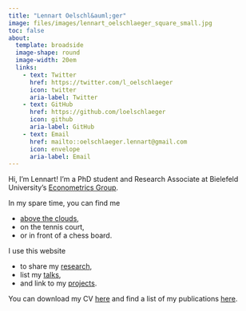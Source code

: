 ```yaml
---
title: "Lennart Oelschl&auml;ger"
image: files/images/lennart_oelschlaeger_square_small.jpg
toc: false
about: 
  template: broadside
  image-shape: round
  image-width: 20em
  links:
    - text: Twitter
      href: https://twitter.com/l_oelschlaeger
      icon: twitter
      aria-label: Twitter
    - text: GitHub
      href: https://github.com/loelschlaeger
      icon: github
      aria-label: GitHub
    - text: Email
      href: mailto::oelschlaeger.lennart@gmail.com
      icon: envelope
      aria-label: Email
---
```


Hi, I'm Lennart! I'm a PhD student and Research Associate at Bielefeld University's [Econometrics Group](https://www.uni-bielefeld.de/fakultaeten/wirtschaftswissenschaften/lehrbereiche/econometrics/).

In my spare time, you can find me 

- [above the clouds](https://www.youtube.com/watch?v=c2vc8qY3B5c), 
- on the tennis court, 
- or in front of a chess board.

I use this website 

- to share my [research](research.html), 
- list my [talks](talks.html), 
- and link to my [projects](projects.html).

You can download my CV [here](cv/oelschlaeger.pdf) and find a list of my publications [here](https://scholar.google.com/citations?hl=de&user=k9n1yt4AAAAJ).
